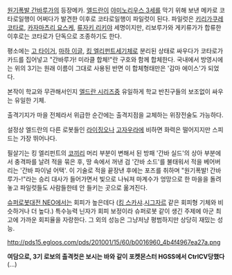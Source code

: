 [[원기폭발 간바루가]]의 등장메카.
[[엘드란]]이 [[야미노리우스 3세]]를 막기 위해 보낸 메카로 코타로일행이 어쩌다가 발견한 이후로 코타로일행이 파일럿이 된다.
파일럿은 [[키리가쿠레 코타로]], [[카자마츠리 요스케]], [[류자키 리키야]] 세명이지만, 리보루가와 게키류가가 합류한 이후로는 코타로가 단독으로 조종하기도 한다.

평소에는 [[고 타이거]], [[마하 이글]], [[킹 엘리펀트]]세기체로 분리된 상태로 싸우다가 코타로가 카드를 집어넣고  "간바루가! 미라클 합체!"란 구호와 함께 합체한다. 국내에서 방영시에는 위의 3기는 원래 이름이 그대로 사용된 반면 이 합체형태만은 '감마 에이스'가 되었다. 

본작이 학교와 무관해서인지 [[엘드란 시리즈]]중 유일하게 학교 반친구들의 보조없이 싸우는 유일한 기체.

출격기지가 마을 전체라서 위급한 순간에는 출격지점을 교체하는 위장전술도 가능하다.

설정상 엘드란의 다른 로봇들인 [[라이징오]]나 [[고자우라]]에 비하면 화력은 떨어지지만 스피드는 가장 뛰어나다.

필살기는 킹 엘리펀트의 [[코끼리]] 머리 부분이 변해서 된 방패 '간바 실드'의 상아 부분에서 충격파를 날려 적을 묶은 후, 땅 속에서 꺼낸 검 '간바 소드'를 불태워서 적을 베어버리는 '간바 파이널 어택'. 이 기술로 적을 끝장낸 후에는 포즈를 취하며 "원기폭발! 간바루가-!"라는 승리 대사가 들어가면서 빛으로 나눠져 마계수가 엉망으로 한 마을을 돌려놓고 파일럿들도 사람들한테 안 들키는 곳으로 옮겨진다.

[[슈퍼로봇대전 NEO]]에서는 회피가 높은데다 ([[킹 스카샤]].[[시그자르]] 같은 회피형 기체와 비슷하거나 더 높다.) 특수능력 닌자가 회피 보정이라 슈퍼로봇 같이 생긴 주제에 아군 최고에 가까운 회피율을 자랑한다. 그 외의 성능은 그냥저냥 평범하지만 상당히 재밌는 성능.

http://pds15.egloos.com/pds/201001/15/60/b0016960_4b4f4967ea27a.png

'''여담으로, 3기 로보의 출격컷은 보시는 바와 같이 포켓몬스터 HGSS에서 CtrlCV당했다'''(...)
